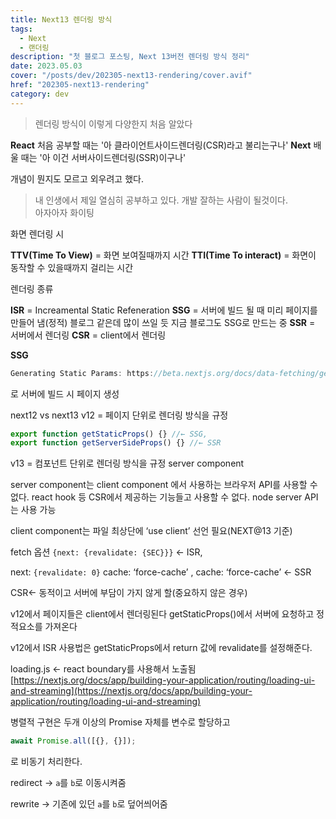 ```yaml
---
title: Next13 렌더링 방식
tags:
  - Next
  - 랜더링
description: "첫 블로그 포스팅, Next 13버전 렌더링 방식 정리"
date: 2023.05.03
cover: "/posts/dev/202305-next13-rendering/cover.avif"
href: "202305-next13-rendering"
category: dev
---
```


<Blockquote type="info">렌더링 방식이 이렇게 다양한지 처음 알았다</Blockquote>

**React** 처음 공부할 때는 '아 클라이언트사이드렌더링(CSR)라고 불리는구나'
**Next** 배울 때는 '아 이건 서버사이드렌더링(SSR)이구나'

개념이 뭔지도 모르고 외우려고 했다.

<Blockquote type="info">
  내 인생에서 제일 열심히 공부하고 있다. 개발 잘하는 사람이 될것이다. <br />
  아자아자 화이팅
</Blockquote>

화면 렌더링 시

**TTV(Time To View)** = 화면 보여질때까지 시간
**TTI(Time To interact)** = 화면이 동작할 수 있을때까지 걸리는 시간

렌더링 종류

**ISR** = Increamental Static Refeneration
**SSG** = 서버에 빌드 될 때 미리 페이지를 만들어 냄(정적) 블로그 같은데 많이 쓰일 듯 지금 블로그도 SSG로 만드는 중
**SSR** = 서버에서 렌더링
**CSR** = client에서 렌더링

**SSG**

```js
Generating Static Params: https://beta.nextjs.org/docs/data-fetching/generating-static-params

```

로 서버에 빌드 시 페이지 생성

next12 vs next13
v12 = 페이지 단위로 렌더링 방식을 규정

```js
export function getStaticProps() {} //← SSG,
export function getServerSideProps() {} //← SSR
```

v13 = 컴포넌트 단위로 렌더링 방식을 규정 server component

server component는 client component 에서 사용하는 브라우저 API를 사용할 수 없다.
react hook 등 CSR에서 제공하는 기능들고 사용할 수 없다.
node server API는 사용 가능

client component는 파일 최상단에 ‘use client’ 선언 필요(NEXT@13 기준)

fetch 옵션 `{next: {revalidate: {SEC}}}` ← ISR,

next: `{revalidate: 0}` cache: ‘force-cache’ , cache: ‘force-cache’ ← SSR

CSR← 동적이고 서버에 부담이 가지 않게 할(중요하지 않은 경우)

v12에서 페이지들은 client에서 렌더링된다 getStaticProps()에서 서버에 요청하고 정적요소를 가져온다

v12에서 ISR 사용법은 getStaticProps에서 return 값에 revalidate를 설정해준다.

loading.js ← react boundary를 사용해서 노출됨
[https://nextjs.org/docs/app/building-your-application/routing/loading-ui-and-streaming](https://nextjs.org/docs/app/building-your-application/routing/loading-ui-and-streaming)

병렬적 구현은 두개 이상의 Promise 자체를 변수로 할당하고

```js
await Promise.all([{}, {}]);
```

로 비동기 처리한다.

redirect → `a`를 `b`로 이동시켜줌

rewrite → 기존에 있던 `a`를 `b`로 덮어씌어줌
